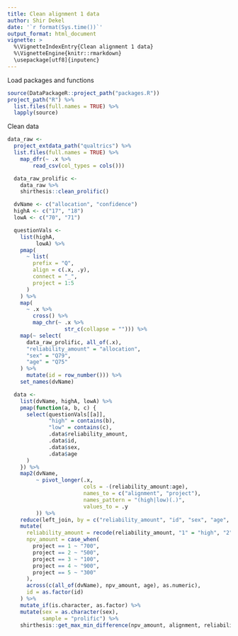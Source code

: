 ```yaml
---
title: Clean alignment 1 data
author: Shir Dekel
date: '`r format(Sys.time())`'
output_format: html_document
vignette: >
  %\VignetteIndexEntry{Clean alignment 1 data}
  %\VignetteEngine{knitr::rmarkdown}
  \usepackage[utf8]{inputenc}
---
```


Load packages and functions

```r
source(DataPackageR::project_path("packages.R"))
project_path("R") %>%
  list.files(full.names = TRUE) %>%
  lapply(source)
```

Clean data

```r
data_raw <-
  project_extdata_path("qualtrics") %>%
  list.files(full.names = TRUE) %>%
    map_dfr(~ .x %>%
        read_csv(col_types = cols()))

  data_raw_prolific <-
    data_raw %>%
    shirthesis::clean_prolific()

  dvName <- c("allocation", "confidence")
  highA <- c("17", "18")
  lowA <- c("70", "71")

  questionVals <-
    list(highA,
         lowA) %>%
    pmap(
      ~ list(
        prefix = "Q",
        align = c(.x, .y),
        connect = "_",
        project = 1:5
      )
    ) %>%
    map(
      ~ .x %>%
        cross() %>%
        map_chr(~ .x %>%
                  str_c(collapse = ""))) %>%
    map(~ select(
      data_raw_prolific, all_of(.x),
      "reliability_amount" = "allocation",
      "sex" = "Q79",
      "age" = "Q75"
    ) %>%
      mutate(id = row_number())) %>%
    set_names(dvName)

  data <-
    list(dvName, highA, lowA) %>%
    pmap(function(a, b, c) {
      select(questionVals[[a]],
             "high" = contains(b),
             "low" = contains(c),
             .data$reliability_amount,
             .data$id,
             .data$sex,
             .data$age
      )
    }) %>%
    map2(dvName,
         ~ pivot_longer(.x,
                        cols = -(reliability_amount:age),
                        names_to = c("alignment", "project"),
                        names_pattern = "(high|low)(.)",
                        values_to = .y
         )) %>%
    reduce(left_join, by = c("reliability_amount", "id", "sex", "age", "alignment", "project")) %>%
    mutate(
      reliability_amount = recode(reliability_amount, "1" = "high", "2" = "low"),
      npv_amount = case_when(
        project == 1 ~ "700",
        project == 2 ~ "500",
        project == 3 ~ "100",
        project == 4 ~ "900",
        project == 5 ~ "300"
      ),
      across(c(all_of(dvName), npv_amount, age), as.numeric),
      id = as.factor(id)
    ) %>%
    mutate_if(is.character, as.factor) %>%
    mutate(sex = as.character(sex),
           sample = "prolific") %>%
    shirthesis::get_max_min_difference(npv_amount, alignment, reliability_amount)
```


